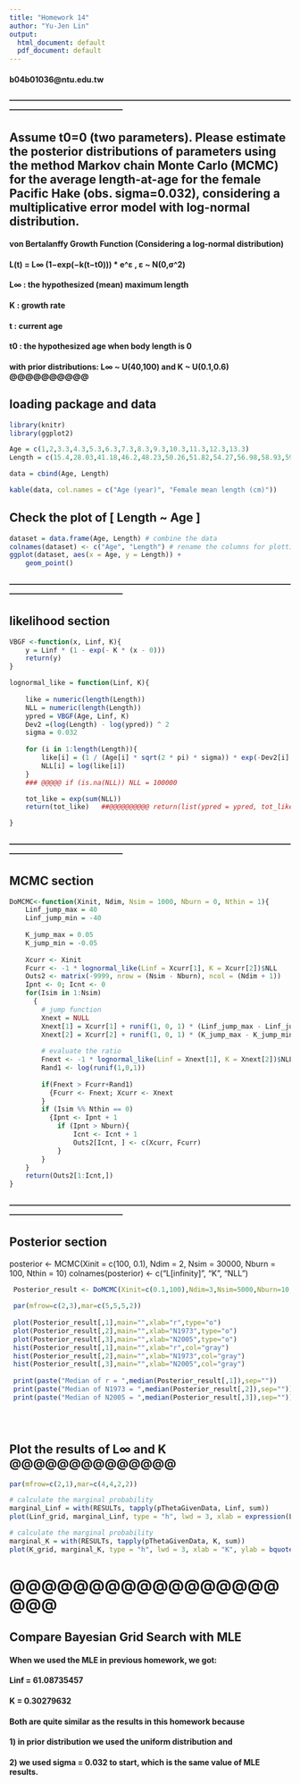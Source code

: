 ```yaml
---
title: "Homework 14"
author: "Yu-Jen Lin"
output:
  html_document: default
  pdf_document: default
---
```

#### b04b01036@ntu.edu.tw
#### --------------------------------------------------------------------------------------------------------------------------------------------------------



## Assume t0=0 (two parameters). Please estimate the posterior distributions of parameters using the method Markov chain Monte Carlo (MCMC) for the average length-at-age for the female Pacific Hake (obs. sigma=0.032), considering a multiplicative error model with log-normal distribution.

#### von Bertalanffy Growth Function (Considering a log-normal distribution)
#### L(t) = L∞ (1−exp(−k(t−t0))) * e^ε   ,   ε ~ N(0,σ^2)

#### L∞ : the hypothesized (mean) maximum length
####  K : growth rate
####  t : current age
#### t0 : the hypothesized age when body length is 0

#### with prior distributions: L∞ ~ U(40,100) and K ~ U(0.1,0.6)   @@@@@@@@@@

## loading package and data
```r
library(knitr)
library(ggplot2)

Age = c(1,2,3.3,4.3,5.3,6.3,7.3,8.3,9.3,10.3,11.3,12.3,13.3)
Length = c(15.4,28.03,41.18,46.2,48.23,50.26,51.82,54.27,56.98,58.93,59,60.91,61.83)

data = cbind(Age, Length)

kable(data, col.names = c("Age (year)", "Female mean length (cm)"))
```

## Check the plot of [ Length ~ Age ]
```r
dataset = data.frame(Age, Length) # combine the data
colnames(dataset) <- c("Age", "Length") # rename the columns for plotting
ggplot(dataset, aes(x = Age, y = Length)) +
    geom_point()
```

#### --------------------------------------------------------------------------------------------------------------------------------------------------------

## likelihood section
```r
VBGF <-function(x, Linf, K){
    y = Linf * (1 - exp(- K * (x - 0)))
    return(y)
}

lognormal_like = function(Linf, K){
    
    like = numeric(length(Length))
    NLL = numeric(length(Length))
    ypred = VBGF(Age, Linf, K)
    Dev2 =(log(Length) - log(ypred)) ^ 2
    sigma = 0.032
    
    for (i in 1:length(Length)){
        like[i] = (1 / (Age[i] * sqrt(2 * pi) * sigma)) * exp(-Dev2[i] / (2 * sigma ^ 2))
        NLL[i] = log(like[i])
    }
    ### @@@@@ if (is.na(NLL)) NLL = 100000

    tot_like = exp(sum(NLL))
    return(tot_like)   ##@@@@@@@@@@ return(list(ypred = ypred, tot_like = tot_like, NLL = sum(NLL)))

}
```


#### --------------------------------------------------------------------------------------------------------------------------------------------------------

## MCMC section
```r
DoMCMC<-function(Xinit, Ndim, Nsim = 1000, Nburn = 0, Nthin = 1){  
    Linf_jump_max = 40
    Linf_jump_min = -40
    
    K_jump_max = 0.05
    K_jump_min = -0.05
    
    Xcurr <- Xinit
    Fcurr <- -1 * lognormal_like(Linf = Xcurr[1], K = Xcurr[2])$NLL
    Outs2 <- matrix(-9999, nrow = (Nsim - Nburn), ncol = (Ndim + 1))
    Ipnt <- 0; Icnt <- 0
    for(Isim in 1:Nsim)
      { 
        # jump function
        Xnext = NULL
        Xnext[1] = Xcurr[1] + runif(1, 0, 1) * (Linf_jump_max - Linf_jump_min) + Linf_jump_min 
        Xnext[2] = Xcurr[2] + runif(1, 0, 1) * (K_jump_max - K_jump_min) + K_jump_min
        
        # evaluate the ratio
        Fnext <- -1 * lognormal_like(Linf = Xnext[1], K = Xnext[2])$NLL
        Rand1 <- log(runif(1,0,1))
        
        if(Fnext > Fcurr+Rand1)
          {Fcurr <- Fnext; Xcurr <- Xnext 
        } 
        if (Isim %% Nthin == 0)
          {Ipnt <- Ipnt + 1
            if (Ipnt > Nburn){
                Icnt <- Icnt + 1
                Outs2[Icnt, ] <- c(Xcurr, Fcurr)
            }
        }
    }
    return(Outs2[1:Icnt,])
}


```

#### --------------------------------------------------------------------------------------------------------------------------------------------------------

## Posterior section

posterior <- MCMC(Xinit = c(100, 0.1), Ndim = 2, Nsim = 30000, Nburn = 100, Nthin = 10)
colnames(posterior) <- c("L[infinity]", "K", "NLL")
```r



 Posterior_result <- DoMCMC(Xinit=c(0.1,100),Ndim=3,Nsim=5000,Nburn=10,Nthin=1)
 
 par(mfrow=c(2,3),mar=c(5,5,5,2))
 
 plot(Posterior_result[,1],main="",xlab="r",type="o")
 plot(Posterior_result[,2],main="",xlab="N1973",type="o")
 plot(Posterior_result[,3],main="",xlab="N2005",type="o")
 hist(Posterior_result[,1],main="",xlab="r",col="gray")
 hist(Posterior_result[,2],main="",xlab="N1973",col="gray")
 hist(Posterior_result[,3],main="",xlab="N2005",col="gray")
 
 print(paste("Median of r = ",median(Posterior_result[,1]),sep=""))
 print(paste("Median of N1973 = ",median(Posterior_result[,2]),sep=""))
 print(paste("Median of N2005 = ",median(Posterior_result[,3]),sep=""))
 




```

## Plot the results of L∞ and K @@@@@@@@@@@@@@
```r
par(mfrow=c(2,1),mar=c(4,4,2,2))

# calculate the marginal probability
marginal_Linf = with(RESULTs, tapply(pThetaGivenData, Linf, sum))
plot(Linf_grid, marginal_Linf, type = "h", lwd = 3, xlab = expression(L[infinity]), ylab = bquote(paste("p(", theta, "|D)"))) 

# calculate the marginal probability
marginal_K = with(RESULTs, tapply(pThetaGivenData, K, sum))
plot(K_grid, marginal_K, type = "h", lwd = 3, xlab = "K", ylab = bquote(paste("p(", theta, "|D)")))
```



# @@@@@@@@@@@@@@@@@@@@


## Compare Bayesian Grid Search with MLE

#### When we used the MLE in previous homework, we got:
#### Linf = 61.08735457
#### K = 0.30279632
#### Both are quite similar as the results in this homework because
#### 1) in prior distribution we used the uniform distribution and
#### 2) we used sigma = 0.032 to start, which is the same value of MLE results.



















